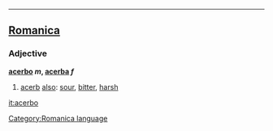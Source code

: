 ----

==[[Romanica]]==
[[Category:Romanica language]]
===Adjective===
<b>[[acerbo]] ''m'', [[acerba]] ''f''</b>
#[[acerb]] [[also]]: [[sour]], [[bitter]], [[harsh]]

[[it:acerbo]]